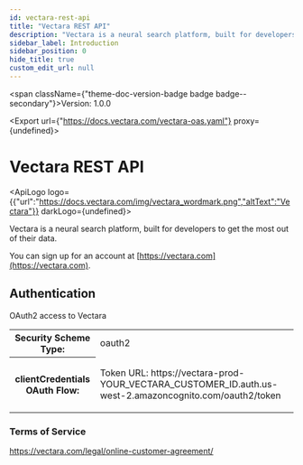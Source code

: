```yaml
---
id: vectara-rest-api
title: "Vectara REST API"
description: "Vectara is a neural search platform, built for developers to get the most out of their data."
sidebar_label: Introduction
sidebar_position: 0
hide_title: true
custom_edit_url: null
---
```



<span className={"theme-doc-version-badge badge badge--secondary"}>Version: 1.0.0</span>

<Export url={"https://docs.vectara.com/vectara-oas.yaml"} proxy={undefined}></Export>

# Vectara REST API

<ApiLogo logo={{"url":"https://docs.vectara.com/img/vectara_wordmark.png","altText":"Vectara"}} darkLogo={undefined}></ApiLogo>

Vectara is a neural search platform, built for developers to get the most out of their data.

You can sign up for an account at [https://vectara.com](https://vectara.com).

<div style={{"marginBottom":"2rem"}}><h2 id={"authentication"} style={{"marginBottom":"1rem"}}>Authentication</h2><Tabs><TabItem label={"O Auth"} value={"oAuth"}>

OAuth2 access to Vectara

<div><table><tbody><tr><th>Security Scheme Type:</th><td>oauth2</td></tr><tr><th>clientCredentials OAuth Flow:</th><td><p>Token URL: https://vectara-prod-YOUR_VECTARA_CUSTOMER_ID.auth.us-west-2.amazoncognito.com/oauth2/token</p></td></tr></tbody></table></div></TabItem></Tabs></div><div style={{"marginBottom":"var(--ifm-paragraph-margin-bottom)"}}><h3 style={{"marginBottom":"0.25rem"}}>Terms of Service</h3><a href={"https://vectara.com/legal/online-customer-agreement/"}>https://vectara.com/legal/online-customer-agreement/</a></div>
      